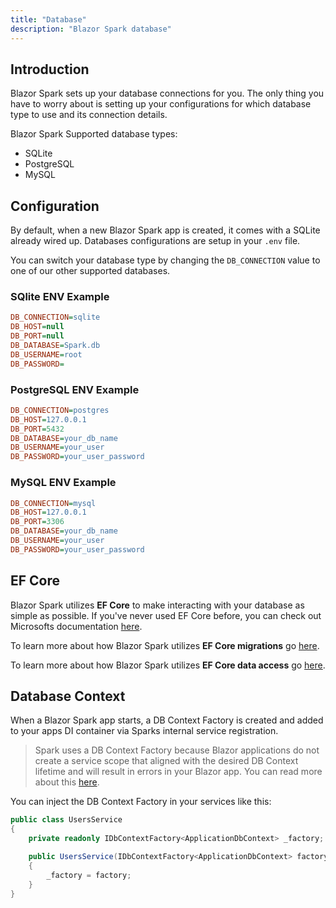 ```yaml
---
title: "Database"
description: "Blazor Spark database"
---
```


## Introduction
Blazor Spark sets up your database connections for you. The only thing you have to worry about is setting up your configurations for which database type to use and its connection details.

Blazor Spark Supported database types:
- SQLite
- PostgreSQL
- MySQL

## Configuration
By default, when a new Blazor Spark app is created, it comes with a SQLite already wired up. Databases configurations are setup in your `.env` file.

You can switch your database type by changing the `DB_CONNECTION` value to one of our other supported databases.

### SQlite ENV Example
```ini
DB_CONNECTION=sqlite
DB_HOST=null
DB_PORT=null
DB_DATABASE=Spark.db
DB_USERNAME=root
DB_PASSWORD=
```

### PostgreSQL ENV Example
```ini
DB_CONNECTION=postgres
DB_HOST=127.0.0.1
DB_PORT=5432
DB_DATABASE=your_db_name
DB_USERNAME=your_user
DB_PASSWORD=your_user_password
```
### MySQL ENV Example
```ini
DB_CONNECTION=mysql
DB_HOST=127.0.0.1
DB_PORT=3306
DB_DATABASE=your_db_name
DB_USERNAME=your_user
DB_PASSWORD=your_user_password
```

## EF Core
Blazor Spark utilizes **EF Core** to make interacting with your database as simple as possible. If you've never used EF Core before, you can check out Microsofts documentation [here](https://learn.microsoft.com/en-us/ef/core/).

To learn more about how Blazor Spark utilizes **EF Core migrations** go [here](/docs/models-and-migrations).

To learn more about how Blazor Spark utilizes **EF Core data access** go [here](/docs/data-access).

## Database Context
When a Blazor Spark app starts, a DB Context Factory is created and added to your apps DI container via Sparks internal service registration.

> Spark uses a DB Context Factory because Blazor applications do not create a service scope that aligned with the desired DB Context lifetime and will result in errors in your Blazor app.
> You can read more about this [here](https://learn.microsoft.com/en-us/ef/core/dbcontext-configuration/#using-a-dbcontext-factory-eg-for-blazor).

You can inject the DB Context Factory in your services like this:

```csharp
public class UsersService
{
    private readonly IDbContextFactory<ApplicationDbContext> _factory;

    public UsersService(IDbContextFactory<ApplicationDbContext> factory)
    {
        _factory = factory;
    }
}
```